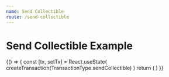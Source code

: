 ```yaml
---
name: Send Collectible
route: /send-collectible
---
```



# Send Collectible Example

<Playground>
  {() => {
    const [tx, setTx] = React.useState(
      createTransaction(TransactionType.sendCollectible)
    )
    return (
      <ProvideSafeCollectibles
        address="0x1076f084A3703E1701a1a97F837906e56370D4f9"
        network="4"
      >
        <SendCollectible value={tx} onChange={setTx} />
      </ProvideSafeCollectibles>
    )
  }}
</Playground>
